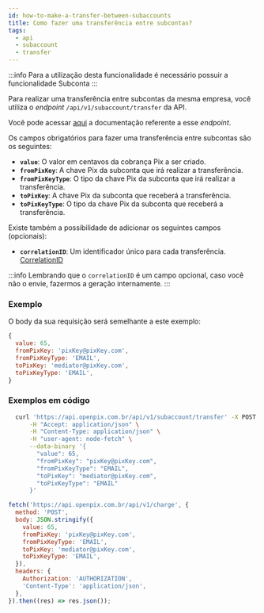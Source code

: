 ```yaml
---
id: how-to-make-a-transfer-between-subaccounts
title: Como fazer uma transferência entre subcontas?
tags:
  - api
  - subaccount
  - transfer
---
```



:::info
Para a utilização desta funcionalidade é necessário possuir a funcionalidade Subconta
:::

Para realizar uma transferência entre subcontas da mesma empresa, você utiliza o _endpoint_ `/api/v1/subaccount/transfer` da API.

Você pode acessar [aqui](<[https://developers.openpix.com.br/api#tag/sub-account-(request-access)/paths/~1api~1v1~1subaccount~1transfer/post](https://developers.openpix.com.br/api#tag/sub-account-(request-access)/paths/~1api~1v1~1subaccount~1transfer/post)>)
a documentação referente a esse _endpoint_.

Os campos obrigatórios para fazer uma transferência entre subcontas são os seguintes:

- **`value`**: O valor em centavos da cobrança Pix a ser criado.
- **`fromPixKey`**: A chave Pix da subconta que irá realizar a transferência.
- **`fromPixKeyType`**: O tipo da chave Pix da subconta que irá realizar a transferência.
- **`toPixKey`**: A chave Pix da subconta que receberá a transferência.
- **`toPixKeyType`**: O tipo da chave Pix da subconta que receberá a transferência.

Existe também a possibilidade de adicionar os seguintes campos (opcionais):

- **`correlationID`**: Um identificador único para cada transferência. [CorrelationID](../concepts/correlation-id)

:::info
Lembrando que o `correlationID` é um campo opcional, caso você não o envie, fazermos a geração internamente.
:::

### Exemplo

O body da sua requisição será semelhante a este exemplo:

```js
{
  value: 65,
  fromPixKey: 'pixKey@pixKey.com',
  fromPixKeyType: 'EMAIL',
  toPixKey: 'mediator@pixKey.com',
  toPixKeyType: 'EMAIL',
}
```

### Exemplos em código

<Tabs>
  <TabItem value="shell-curl" label="Shell + cURL" default>

```sh
  curl 'https://api.openpix.com.br/api/v1/subaccount/transfer' -X POST \
      -H "Accept: application/json" \
      -H "Content-Type: application/json" \
      -H "user-agent: node-fetch" \
      --data-binary '{
        "value": 65,
        "fromPixKey": "pixKey@pixKey.com",
        "fromPixKeyType": "EMAIL",
        "toPixKey": "mediator@pixKey.com",
        "toPixKeyType": "EMAIL"
      }'
```

  </TabItem>
  <TabItem value="javascript" label="JavaScript + Fetch" default>

```js
fetch('https://api.openpix.com.br/api/v1/charge', {
  method: 'POST',
  body: JSON.stringify({
    value: 65,
    fromPixKey: 'pixKey@pixKey.com',
    fromPixKeyType: 'EMAIL',
    toPixKey: 'mediator@pixKey.com',
    toPixKeyType: 'EMAIL',
  }),
  headers: {
    Authorization: 'AUTHORIZATION',
    'Content-Type': 'application/json',
  },
}).then((res) => res.json());
```

  </TabItem>
</Tabs>
